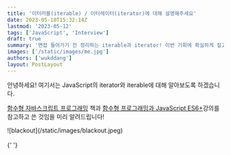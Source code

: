 ```yaml
---
title: '이터러블(iterable) / 이터레이터(iterator)에 대해 설명해주세요'
date: 2023-05-10T15:32:14Z
lastmod: '2023-05-12'
tags: ['JavaScript', 'Interview']
draft: true
summary: '면접 들어가기 전 정리하는 iterable과 iterator! 이번 기회에 확실하게 짚고 넘어가봅시다.'
images: ['/static/images/me.jpg']
authors: ['wukddang']
layout: PostLayout
---
```


안녕하세요! 여기서는 JavaScript의 iterator와 iterable에 대해 알아보도록 하겠습니다.

[함수형 자바스크립트 프로그래밍](https://www.yes24.com/Product/Goods/56885507) 책과 [함수형 프로그래밍과 JavaScript ES6+](https://www.inflearn.com/course/functional-es6/dashboard)강의를 참고하고 쓴 것임을 미리 알려드립니다!

<div className="w-64">![blackout](/static/images/blackout.jpeg)</div>
<br />{' '}
